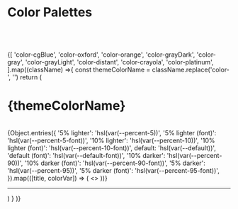 <!-- Colors.stories.mdx -->



<Meta title="ColorPalettes" />

# Color Palettes

<br />
<br />
<br />

<div>
  {[
    'color-cgBlue',
    'color-oxford',
    'color-orange',
    'color-grayDark',
    'color-gray',
    'color-grayLight',
    'color-distant',
    'color-crayola',
    'color-platinum',
  ].map((className) =>{
    const themeColorName = className.replace('color-', '')
    return (
    <div className={className}>
      <h1 style={{ color: 'hsl(var(--default))', textTrasform: 'capitalize' }}>
        {themeColorName}
      </h1>
      <br />
      <ColorPalette>
        <ColorItem
          title={"Theme's Default Color"}
          subtitle="main color"
          colors={{
            default: 'hsl(var(--default))',
            'default (font)': 'hsl(var(--default-font))',
          }}
        />
        <ColorItem
          title={`"${themeColorName }" in one Glimpse`}
          subtitle="respectively generated colors"
          colors={{
            '5% lighter': 'hsl(var(--percent-5))',
            '10% lighter': 'hsl(var(--percent-10))',
            default: 'hsl(var(--default))',
            '5% darker': 'hsl(var(--percent-95))',
            '10% darker': 'hsl(var(--percent-90))',
            '5% lighter (font)': 'hsl(var(--percent-5-font))',
            '10% lighter (font)': 'hsl(var(--percent-10-font))',
            'default (font)': 'hsl(var(--default-font))',
            '5% darker (font)': 'hsl(var(--percent-95-font))',
            '10% darker (font)': 'hsl(var(--percent-90-font))',
          }}
        />
        {Object.entries({
          '5% lighter': 'hsl(var(--percent-5))',
          '5% lighter (font)': 'hsl(var(--percent-5-font))',
          '10% lighter': 'hsl(var(--percent-10))',
          '10% lighter (font)': 'hsl(var(--percent-10-font))',
          default: 'hsl(var(--default))',
          'default (font)': 'hsl(var(--default-font))',
          '10% darker': 'hsl(var(--percent-90))',
          '10% darker (font)': 'hsl(var(--percent-90-font))',
          '5% darker': 'hsl(var(--percent-95))',
          '5% darker (font)': 'hsl(var(--percent-95-font))',
        }).map(([title, colorVar]) => (
          <>
            <ColorItem
              title={title}
              //subtitle="respectively generated colors"
              colors={{ [title]: colorVar }}
            />
          </>
        ))}
      </ColorPalette>
      <hr />
    </div>
  )
  } 
  )}
</div>
